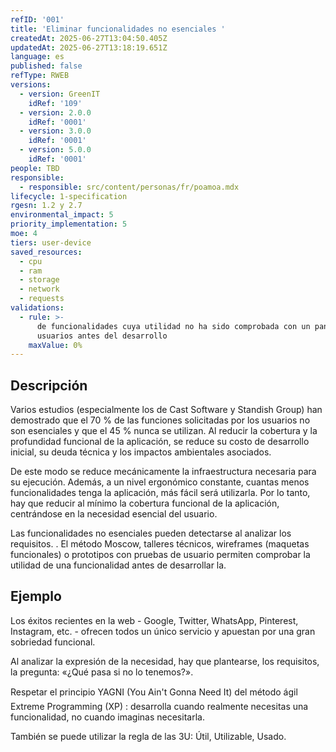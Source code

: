 ```yaml
---
refID: '001'
title: 'Eliminar funcionalidades no esenciales '
createdAt: 2025-06-27T13:04:50.405Z
updatedAt: 2025-06-27T13:18:19.651Z
language: es
published: false
refType: RWEB
versions:
  - version: GreenIT
    idRef: '109'
  - version: 2.0.0
    idRef: '0001'
  - version: 3.0.0
    idRef: '0001'
  - version: 5.0.0
    idRef: '0001'
people: TBD
responsible:
  - responsible: src/content/personas/fr/poamoa.mdx
lifecycle: 1-specification
rgesn: 1.2 y 2.7
environmental_impact: 5
priority_implementation: 5
moe: 4
tiers: user-device
saved_resources:
  - cpu
  - ram
  - storage
  - network
  - requests
validations:
  - rule: >-
      de funcionalidades cuya utilidad no ha sido comprobada con un panel de
      usuarios antes del desarrollo
    maxValue: 0%
---
```


## Descripción 

Varios estudios (especialmente los de Cast Software y Standish Group) han demostrado que el 70 % de las funciones solicitadas por los usuarios no son esenciales y que el 45 % nunca se utilizan. Al reducir la cobertura y la profundidad funcional de la aplicación, se reduce su costo de desarrollo inicial, su deuda técnica y los impactos ambientales asociados.

De este modo se reduce mecánicamente la infraestructura necesaria para su ejecución. Además, a un nivel ergonómico constante, cuantas menos funcionalidades tenga la aplicación, más fácil será utilizarla. Por lo tanto, hay que reducir al mínimo la cobertura funcional de la aplicación, centrándose en la necesidad esencial del usuario.

Las funcionalidades no esenciales pueden detectarse al analizar los requisitos. . El método Moscow, talleres técnicos, wireframes (maquetas funcionales) o prototipos con pruebas de usuario permiten comprobar la utilidad de una funcionalidad antes de desarrollar la. 

## Ejemplo 

Los éxitos recientes en la web - Google, Twitter, WhatsApp, Pinterest, Instagram, etc. - ofrecen todos un único servicio y apuestan por una gran sobriedad funcional.

Al analizar la expresión de la necesidad, hay que plantearse, los requisitos, la pregunta: «¿Qué pasa si no lo tenemos?».

Respetar el principio YAGNI (You Ain't Gonna Need It) del método ágil Extreme Programming (XP) : desarrolla cuando realmente necesitas una funcionalidad, no cuando imaginas necesitarla.

También se puede utilizar la regla de las 3U: Útil, Utilizable, Usado.
